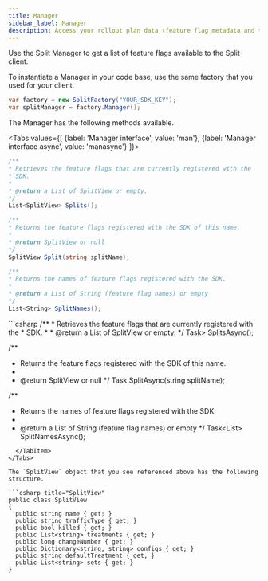 ```yaml
---
title: Manager
sidebar_label: Manager
description: Access your rollout plan data (feature flag metadata and targeting rules) using the Manager object.
---
```

 
Use the Split Manager to get a list of feature flags available to the Split client.

To instantiate a Manager in your code base, use the same factory that you used for your client.

```csharp title="Manager"
var factory = new SplitFactory("YOUR_SDK_KEY");
var splitManager = factory.Manager();
```

The Manager has the following methods available.


<Tabs
  values={[
    {label: 'Manager interface', value: 'man'},
    {label: 'Manager interface async', value: 'manasync'}
  ]}>
  <TabItem value="man">
```csharp
/**
* Retrieves the feature flags that are currently registered with the
* SDK.
*
* @return a List of SplitView or empty.
*/
List<SplitView> Splits();

/**
* Returns the feature flags registered with the SDK of this name.
*
* @return SplitView or null
*/
SplitView Split(string splitName);

/**
* Returns the names of feature flags registered with the SDK.
*
* @return a List of String (feature flag names) or empty
*/
List<String> SplitNames();
```
  </TabItem>
  <TabItem value="manasync">
```csharp
/**
* Retrieves the feature flags that are currently registered with the
* SDK.
*
* @return a List of SplitView or empty.
*/
Task<List<SplitView>> SplitsAsync();

/**
* Returns the feature flags registered with the SDK of this name.
*
* @return SplitView or null
*/
Task<SplitView> SplitAsync(string splitName);

/**
* Returns the names of feature flags registered with the SDK.
*
* @return a List of String (feature flag names) or empty
*/
Task<List<String>> SplitNamesAsync();
```
  </TabItem>
</Tabs>

The `SplitView` object that you see referenced above has the following structure.

```csharp title="SplitView"
public class SplitView
{
  public string name { get; }
  public string trafficType { get; }
  public bool killed { get; }
  public List<string> treatments { get; }
  public long changeNumber { get; }
  public Dictionary<string, string> configs { get; }
  public string defaultTreatment { get; }
  public List<string> sets { get; }
}
```
